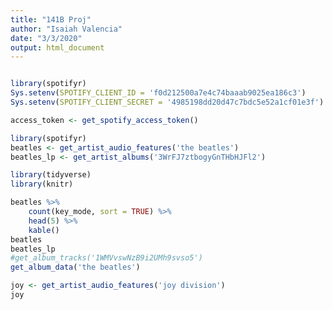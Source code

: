 ```yaml
---
title: "141B Proj"
author: "Isaiah Valencia"
date: "3/3/2020"
output: html_document
---
```


```r
```


```r
library(spotifyr)
Sys.setenv(SPOTIFY_CLIENT_ID = 'f0d212500a7e4c74baaab9025ea186c3')
Sys.setenv(SPOTIFY_CLIENT_SECRET = '4985198dd20d47c7bdc5e52a1cf01e3f')

access_token <- get_spotify_access_token()
```


```r
library(spotifyr)
beatles <- get_artist_audio_features('the beatles')
beatles_lp <- get_artist_albums('3WrFJ7ztbogyGnTHbHJFl2')
```

```r
library(tidyverse)
library(knitr)

beatles %>% 
    count(key_mode, sort = TRUE) %>% 
    head(5) %>% 
    kable()
beatles
beatles_lp
#get_album_tracks('1WMVvswNzB9i2UMh9svso5')
get_album_data('the beatles')
```


```r
joy <- get_artist_audio_features('joy division')
joy
```

